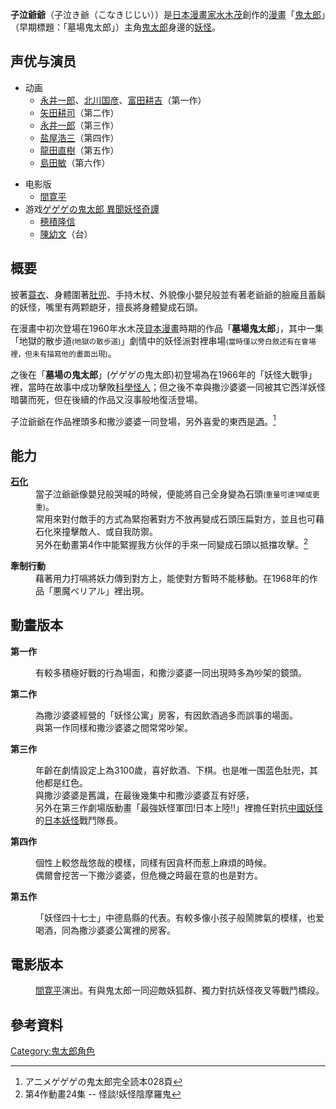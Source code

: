 '''子泣爺爺'''（子泣き爺（こなきじじい））是[[日本|日本]][[漫畫家|漫畫家]][[水木茂|水木茂]]創作的[[漫畫|漫畫]]「[[鬼太郎|鬼太郎]]」（早期標題：「墓場鬼太郎」）主角[[鬼太郎_(人物)|鬼太郎]]身邊的[[妖怪|妖怪]]。
== 声优与演员 ==
*动画
**[[永井一郎|永井一郎]]、[[北川国彦|北川国彦]]、[[富田耕吉|富田耕吉]]（第一作）
**[[矢田耕司|矢田耕司]]（第二作）
**[[永井一郎|永井一郎]]（第三作）
**[[盐屋浩三|盐屋浩三]]（第四作）
**[[龍田直樹|龍田直樹]]（第五作）
**[[島田敏|島田敏]]（第六作）

*电影版
**[[間寛平|間寛平]]
*游戏[[ゲゲゲの鬼太郎_異聞妖怪奇譚|ゲゲゲの鬼太郎 異聞妖怪奇譚]]
**[[穂積隆信|穂積隆信]]
**[[陳幼文|陳幼文]]（台）

==概要==
披著[[蓑衣|蓑衣]]、身體圍著[[肚兜|肚兜]]、手持木杖、外貌像小嬰兒般並有著老爺爺的臉龐且蓄鬍的妖怪，嘴里有两颗龅牙，擅長將身體變成石頭。

在漫畫中初次登場在1960年水木茂[[貸本漫畫|貸本漫畫]]時期的作品「'''墓場鬼太郎'''」，其中一集「地獄的散步道<small>(地獄の散歩道)</small>」劇情中的妖怪派對裡串場<small>(當時僅以旁白敘述有在會場裡，但未有描寫他的畫面出現)</small>。

之後在「'''墓場の鬼太郎'''」(ゲゲゲの鬼太郎)初登場為在1966年的「妖怪大戰爭」裡，當時在故事中成功擊敗[[科學怪人|科學怪人]]；但之後不幸與撒沙婆婆一同被其它西洋妖怪暗襲而死，但在後續的作品又沒事般地復活登場。

子泣爺爺在作品裡頭多和撒沙婆婆一同登場，另外喜愛的東西是[[酒|酒]]。<ref>アニメゲゲゲの鬼太郎完全読本028頁 </ref>

==能力==
;'''[[石化_(虛構作品)|石化]]'''
:當子泣爺爺像嬰兒般哭喊的時候，便能將自己全身變為石頭<small>(重量可達1噸或更重)</small>。
:常用來對付敵手的方式為緊抱著對方不放再變成石頭压扁對方，並且也可藉石化來撞擊敵人、或自我防禦。
:另外在動畫第4作中能緊握我方伙伴的手來一同變成石頭以抵擋攻擊。<ref>第4作動畫24集 -- 怪談!妖怪陰摩羅鬼</ref>

;'''牽制行動'''
:藉著用力打嗝將妖力傳到對方上，能使對方暫時不能移動。在1968年的作品「悪魔ベリアル」裡出現。

==動畫版本==
'''第一作'''
:有較多積極好戰的行為場面，和撒沙婆婆一同出現時多為吵架的鏡頭。

'''第二作'''
:為撒沙婆婆經營的「妖怪公寓」房客，有因飲酒過多而誤事的場面。
:與第一作同樣和撒沙婆婆之間常常吵架。

'''第三作'''
:年齡在劇情設定上為3100歲，喜好飲酒、下棋。也是唯一围蓝色肚兜，其他都是红色。
:與撒沙婆婆是舊識，在最後幾集中和撒沙婆婆互有好感，
:另外在第三作劇場版動畫「最強妖怪軍団!日本上陸!!」裡擔任對抗[[中國妖怪|中國妖怪]]的[[日本妖怪|日本妖怪]]戰鬥隊長。

'''第四作'''
:個性上較悠哉悠哉的模樣，同樣有因貪杯而惹上麻煩的時候。
:偶爾會挖苦一下撒沙婆婆，但危機之時最在意的也是對方。

'''第五作'''
:「妖怪四十七士」中德島縣的代表。有較多像小孩子般鬧脾氣的模樣，也爱喝酒，同為撒沙婆婆公寓裡的房客。

==電影版本==
:[[間寛平|間寛平]]演出。有與鬼太郎一同迎敵妖狐群、獨力對抗妖怪夜叉等戰鬥橋段。

==參考資料==
<div class="references-small">
<references></references>
</div>

{{鬼太郎}}
{{DEFAULTSORT:Konakijijii}}
[[Category:鬼太郎角色|Category:鬼太郎角色]]